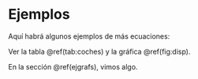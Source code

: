 ```r
```
# Ejemplos

Aquí habrá algunos ejemplos de más ecuaciones:

\begin{equation}
f(x)=\int h(u)\,du
 (\#eq:integral)
\end{equation}



Ver la tabla \@ref(tab:coches) y la gráfica \@ref(fig:disp).

En la sección \@ref(ejgrafs), vimos algo.